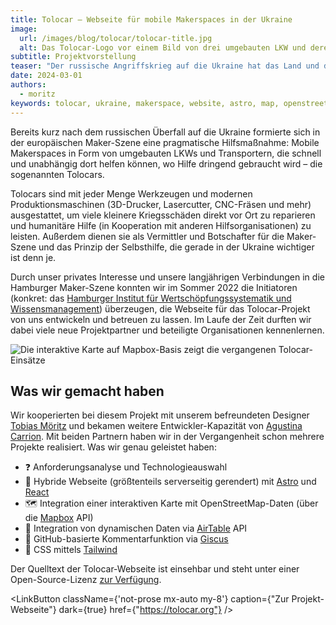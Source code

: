 ```yaml
---
title: Tolocar – Webseite für mobile Makerspaces in der Ukraine
image:
  url: /images/blog/tolocar/tolocar-title.jpg
  alt: Das Tolocar-Logo vor einem Bild von drei umgebauten LKW und deren Besatzung.
subtitle: Projektvorstellung
teaser: "Der russische Angriffskrieg auf die Ukraine hat das Land und die Menschen schwer gezeichnet. Die mobilen Makerspaces namens Tolocar versuchen vor Ort zu reparieren und neue Maker auszubilden. Wir durften die Webseite dafür bauen."
date: 2024-03-01
authors:
  - moritz
keywords: tolocar, ukraine, makerspace, website, astro, map, openstreetmap, opensource
---
```


Bereits kurz nach dem russischen Überfall auf die Ukraine formierte sich in der europäischen Maker-Szene eine pragmatische Hilfsmaßnahme: Mobile Makerspaces in Form von umgebauten LKWs und Transportern, die schnell und unabhängig dort helfen können, wo Hilfe dringend gebraucht wird – die sogenannten Tolocars.

Tolocars sind mit jeder Menge Werkzeugen und modernen Produktionsmaschinen (3D-Drucker, Lasercutter, CNC-Fräsen und mehr) ausgestattet, um viele kleinere Kriegsschäden direkt vor Ort zu reparieren und humanitäre Hilfe (in Kooperation mit anderen Hilfsorganisationen) zu leisten. Außerdem dienen sie als Vermittler und Botschafter für die Maker-Szene und das Prinzip der Selbsthilfe, die gerade in der Ukraine wichtiger ist denn je.

Durch unser privates Interesse und unsere langjährigen Verbindungen in die Hamburger Maker-Szene konnten wir im Sommer 2022 die Initiatoren (konkret: das [Hamburger Institut für Wertschöpfungssystematik und Wissensmanagement](https://www.hiww.de/)) überzeugen, die Webseite für das Tolocar-Projekt von uns entwickeln und betreuen zu lassen. Im Laufe der Zeit durften wir dabei viele neue Projektpartner und beteiligte Organisationen kennenlernen.

![Die interaktive Karte auf Mapbox-Basis zeigt die vergangenen Tolocar-Einsätze](/images/blog/tolocar/tolocar-map.jpg)

## Was wir gemacht haben
Wir kooperierten bei diesem Projekt mit unserem befreundeten Designer [Tobias Möritz](https://moeritz.io/) und bekamen weitere Entwickler-Kapazität von [Agustina Carrion](https://github.com/Agustina-Carrion). Mit beiden Partnern haben wir in der Vergangenheit schon mehrere Projekte realisiert. Was wir genau geleistet haben:

- ❓ Anforderungsanalyse und Technologieauswahl
- 🎨 Hybride Webseite (größtenteils serverseitig gerendert) mit [Astro](https://astro.build/) und [React](https://react.dev/)
- 🗺️ Integration einer interaktiven Karte mit OpenStreetMap-Daten (über die [Mapbox](https://www.mapbox.com/) API)
- 🧮 Integration von dynamischen Daten via [AirTable](https://www.airtable.com) API
- 💬 GitHub-basierte Kommentarfunktion via [Giscus](https://github.com/giscus/giscus)
- 💅 CSS mittels [Tailwind](https://tailwindcss.com/)

Der Quelltext der Tolocar-Webseite ist einsehbar und steht unter einer Open-Source-Lizenz [zur Verfügung](https://github.com/tolocar-project/website).

<LinkButton
  className={'not-prose mx-auto my-8'}
  caption={"Zur Projekt-Webseite"}
  dark={true}
  href={"https://tolocar.org"}
/>
